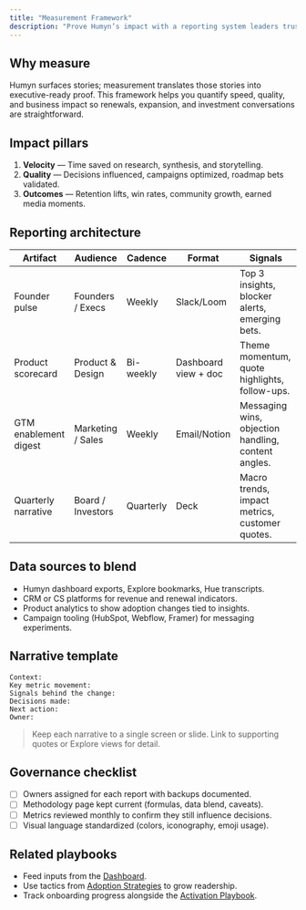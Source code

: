 ```yaml
---
title: "Measurement Framework"
description: "Prove Humyn’s impact with a reporting system leaders trust"
---
```


## Why measure

Humyn surfaces stories; measurement translates those stories into executive-ready proof. This framework helps you quantify speed, quality, and business impact so renewals, expansion, and investment conversations are straightforward.

## Impact pillars

1. **Velocity** — Time saved on research, synthesis, and storytelling.  
2. **Quality** — Decisions influenced, campaigns optimized, roadmap bets validated.  
3. **Outcomes** — Retention lifts, win rates, community growth, earned media moments.

## Reporting architecture

| Artifact | Audience | Cadence | Format | Signals |
| --- | --- | --- | --- | --- |
| Founder pulse | Founders / Execs | Weekly | Slack/Loom | Top 3 insights, blocker alerts, emerging bets. |
| Product scorecard | Product & Design | Bi-weekly | Dashboard view + doc | Theme momentum, quote highlights, follow-ups. |
| GTM enablement digest | Marketing / Sales | Weekly | Email/Notion | Messaging wins, objection handling, content angles. |
| Quarterly narrative | Board / Investors | Quarterly | Deck | Macro trends, impact metrics, customer quotes. |

## Data sources to blend

- Humyn dashboard exports, Explore bookmarks, Hue transcripts.  
- CRM or CS platforms for revenue and renewal indicators.  
- Product analytics to show adoption changes tied to insights.  
- Campaign tooling (HubSpot, Webflow, Framer) for messaging experiments.

## Narrative template

```
Context:
Key metric movement:
Signals behind the change:
Decisions made:
Next action:
Owner:
```

> Keep each narrative to a single screen or slide. Link to supporting quotes or Explore views for detail.

## Governance checklist

- [ ] Owners assigned for each report with backups documented.  
- [ ] Methodology page kept current (formulas, data blend, caveats).  
- [ ] Metrics reviewed monthly to confirm they still influence decisions.  
- [ ] Visual language standardized (colors, iconography, emoji usage).

## Related playbooks

- Feed inputs from the [Dashboard](/core-features/dashboard).  
- Use tactics from [Adoption Strategies](/guides/adoption-strategies) to grow readership.  
- Track onboarding progress alongside the [Activation Playbook](/guides/activation-playbook).
